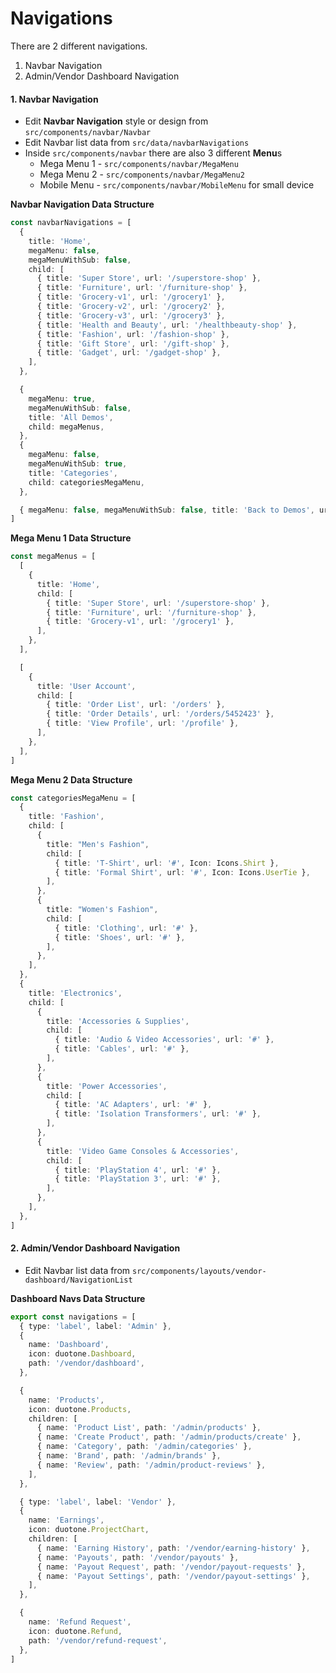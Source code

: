 <h1 className="text-primary">Navigations</h1>

There are 2 different navigations.

1. Navbar Navigation
2. Admin/Vendor Dashboard Navigation

<h4>1. Navbar Navigation</h4>

- Edit **Navbar Navigation** style or design from `src/components/navbar/Navbar`
- Edit Navbar list data from `src/data/navbarNavigations`
- Inside `src/components/navbar` there are also 3 different **Menu**s
  - Mega Menu 1 - `src/components/navbar/MegaMenu`
  - Mega Menu 2 - `src/components/navbar/MegaMenu2`
  - Mobile Menu - `src/components/navbar/MobileMenu` for small device

**Navbar Navigation Data Structure**

```ts
const navbarNavigations = [
  {
    title: 'Home',
    megaMenu: false,
    megaMenuWithSub: false,
    child: [
      { title: 'Super Store', url: '/superstore-shop' },
      { title: 'Furniture', url: '/furniture-shop' },
      { title: 'Grocery-v1', url: '/grocery1' },
      { title: 'Grocery-v2', url: '/grocery2' },
      { title: 'Grocery-v3', url: '/grocery3' },
      { title: 'Health and Beauty', url: '/healthbeauty-shop' },
      { title: 'Fashion', url: '/fashion-shop' },
      { title: 'Gift Store', url: '/gift-shop' },
      { title: 'Gadget', url: '/gadget-shop' },
    ],
  },

  {
    megaMenu: true,
    megaMenuWithSub: false,
    title: 'All Demos',
    child: megaMenus,
  },
  {
    megaMenu: false,
    megaMenuWithSub: true,
    title: 'Categories',
    child: categoriesMegaMenu,
  },

  { megaMenu: false, megaMenuWithSub: false, title: 'Back to Demos', url: '/' },
]
```

**Mega Menu 1 Data Structure**

```ts
const megaMenus = [
  [
    {
      title: 'Home',
      child: [
        { title: 'Super Store', url: '/superstore-shop' },
        { title: 'Furniture', url: '/furniture-shop' },
        { title: 'Grocery-v1', url: '/grocery1' },
      ],
    },
  ],

  [
    {
      title: 'User Account',
      child: [
        { title: 'Order List', url: '/orders' },
        { title: 'Order Details', url: '/orders/5452423' },
        { title: 'View Profile', url: '/profile' },
      ],
    },
  ],
]
```

**Mega Menu 2 Data Structure**

```ts
const categoriesMegaMenu = [
  {
    title: 'Fashion',
    child: [
      {
        title: "Men's Fashion",
        child: [
          { title: 'T-Shirt', url: '#', Icon: Icons.Shirt },
          { title: 'Formal Shirt', url: '#', Icon: Icons.UserTie },
        ],
      },
      {
        title: "Women's Fashion",
        child: [
          { title: 'Clothing', url: '#' },
          { title: 'Shoes', url: '#' },
        ],
      },
    ],
  },
  {
    title: 'Electronics',
    child: [
      {
        title: 'Accessories & Supplies',
        child: [
          { title: 'Audio & Video Accessories', url: '#' },
          { title: 'Cables', url: '#' },
        ],
      },
      {
        title: 'Power Accessories',
        child: [
          { title: 'AC Adapters', url: '#' },
          { title: 'Isolation Transformers', url: '#' },
        ],
      },
      {
        title: 'Video Game Consoles & Accessories',
        child: [
          { title: 'PlayStation 4', url: '#' },
          { title: 'PlayStation 3', url: '#' },
        ],
      },
    ],
  },
]
```

<h4>2. Admin/Vendor Dashboard Navigation</h4>

- Edit Navbar list data from `src/components/layouts/vendor-dashboard/NavigationList`

**Dashboard Navs Data Structure**

```ts
export const navigations = [
  { type: 'label', label: 'Admin' },
  {
    name: 'Dashboard',
    icon: duotone.Dashboard,
    path: '/vendor/dashboard',
  },

  {
    name: 'Products',
    icon: duotone.Products,
    children: [
      { name: 'Product List', path: '/admin/products' },
      { name: 'Create Product', path: '/admin/products/create' },
      { name: 'Category', path: '/admin/categories' },
      { name: 'Brand', path: '/admin/brands' },
      { name: 'Review', path: '/admin/product-reviews' },
    ],
  },

  { type: 'label', label: 'Vendor' },
  {
    name: 'Earnings',
    icon: duotone.ProjectChart,
    children: [
      { name: 'Earning History', path: '/vendor/earning-history' },
      { name: 'Payouts', path: '/vendor/payouts' },
      { name: 'Payout Request', path: '/vendor/payout-requests' },
      { name: 'Payout Settings', path: '/vendor/payout-settings' },
    ],
  },

  {
    name: 'Refund Request',
    icon: duotone.Refund,
    path: '/vendor/refund-request',
  },
]
```
